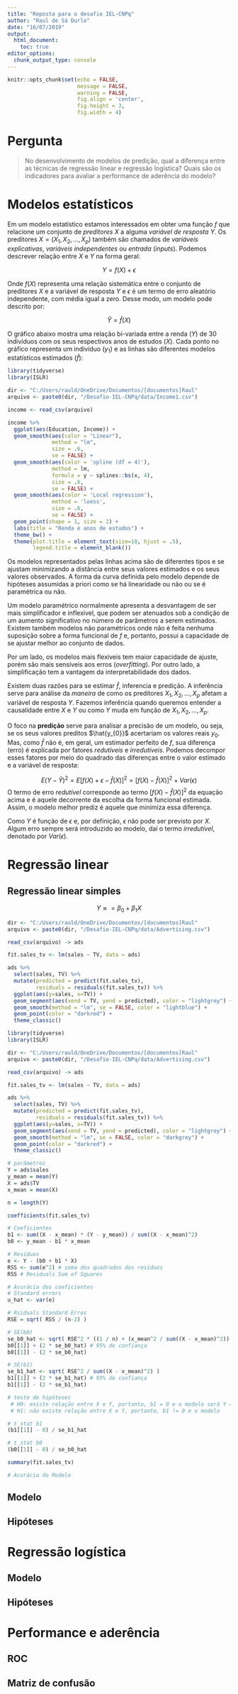 ```yaml
---
title: "Reposta para o desafio IEL-CNPq"
author: "Raul de Sá Durlo"
date: "16/07/2019"
output: 
  html_document:
    toc: true
editor_options: 
  chunk_output_type: console
---
```


```r
knitr::opts_chunk$set(echo = FALSE,
                      message = FALSE,
                      warning = FALSE,
                      fig.align = 'center',
                      fig.height = 3,
                      fig.width = 4)
```

# Pergunta

> No desenvolvimento de modelos de predição, qual a diferença entre as técnicas de regressão linear e regressão logística? Quais são os indicadores para avaliar a performance de aderência do modelo?

# Modelos estatísticos

Em um modelo estatístico estamos interessados em obter uma função $f$ que relacione um conjunto de *preditores* $X$ a alguma *variável de resposta* $Y$. Os preditores $X = (X_{1}, X_{2}, ..., X_{p})$ também são chamados de *variáveis explicativas*, *variáveis independentes* ou *entrada* (*inputs*). Podemos descrever relação entre $X$ e $Y$ na forma geral:

$$
Y = f(X) + \epsilon
$$

Onde $f(X)$ representa uma relação sistemática entre o conjunto de preditores $X$ e  a variável de resposta $Y$ e $\epsilon$ é um termo de erro aleatório independente, com média igual a zero. Desse modo, um modelo pode descrito por:

$$
\hat{Y} = \hat{f}(X)
$$

O gráfico abaixo mostra uma relação bi-variada entre a renda ($Y$) de 30 indivíduos com os seus respectivos anos de estudos ($X$). Cada ponto no gráfico representa um indivíduo ($y_{1}$) e as linhas são diferentes modelos estatísticos estimados ($\hat{f}$): 

```r
library(tidyverse)
library(ISLR)

dir <- "C:/Users/rauld/OneDrive/Documentos/[documentos]Raul"
arquivo <- paste0(dir, "/Desafio-IEL-CNPq/data/Income1.csv")

income <- read_csv(arquivo)

income %>%
  ggplot(aes(Education, Income)) +
  geom_smooth(aes(color = "Linear"),
              method = "lm",
              size = .6,
              se = FALSE) +
  geom_smooth(aes(color = 'spline (df = 4)'),
              method = lm,
              formula = y ~ splines::bs(x, 4),
              size = .6,
              se = FALSE) +
  geom_smooth(aes(color = 'Local regression'),
              method = 'loess',
              size = .6,
              se = FALSE) +
  geom_point(shape = 1, size = 2) +
  labs(title = "Renda e anos de estudos") +
  theme_bw() +
  theme(plot.title = element_text(size=10, hjust = .5),
        legend.title = element_blank())

```

Os modelos representados pelas linhas acima são de diferentes tipos e se ajustam minimizando a distância entre seus valores estimados e os seus valores observados. A forma da curva definida pelo modelo depende de hipóteses assumidas a priori como se há linearidade ou não ou se é paramétrica ou não.

Um modelo paramétrico normalmente apresenta a desvantagem de ser mais simplificador e inflexível, que podem ser atenuados sob a condição de um aumento significativo no número de parâmetros a serem estimados. Existem também modelos não paramétricos onde não é feita nenhuma suposição sobre a forma funcional de $f$ e, portanto, possui a capacidade de se ajustar melhor ao conjunto de dados.

Por um lado, os modelos mais flexíveis tem maior capacidade de ajuste, porém são mais sensíveis aos erros (*overfitting*). Por outro lado, a simplificação tem a vantagem da interpretabilidade dos dados.

Existem duas razões para se estimar $\hat{f}$, inferencia e predição. A inferência serve para análise da *maneira* de como os preditores $X_{1}, X_{2}, ..., X_{p}$ afetam a variável de resposta $Y$. Fazemos inferência quando queremos entender a causalidade entre $X$ e $Y$ ou como $Y$ muda em função de $X_{1}, X_{2}, ..., X_{p}$.

O foco na **predição** serve para analisar a precisão de um modelo, ou seja, se os seus valores preditos $\hat{y_{0}}$ acertariam os valores reais $y_{0}$. Mas, como $\hat{f}$ não é, em geral, um estimador perfeito de $f$, sua diferença (erro) é explicada por fatores *redutíveis* e *irredutíveis*. Podemos decompor esses fatores por meio do quadrado das diferenças entre o valor estimado e a variável de resposta:

$$
E(Y-\hat{Y})^{2} = E[f(X) + \epsilon - \hat{f}(X)]^{2} = [f(X) - \hat{f}(X)]^{2} + Var(\epsilon)
$$
O termo de erro *redutível* corresponde ao termo $[f(X) - \hat{f}(X)]^{2}$ da equação acima e é aquele decorrente da escolha da forma funcional estimada. Assim, o modelo melhor prediz é aquele que minimiza essa diferença.

Como $Y$ é função de $\epsilon$ e, por definição, $\epsilon$ não pode ser previsto por $X$. Algum erro sempre será introduzido ao modelo, daí o termo *irredutível*, denotado por $Var(\epsilon)$.

# Regressão linear

## Regressão linear simples

$$
Y \approx = \beta_{0} + \beta_{1}X
$$

```r
dir <- "C:/Users/rauld/OneDrive/Documentos/[documentos]Raul"
arquivo <- paste0(dir, "/Desafio-IEL-CNPq/data/Advertising.csv")

read_csv(arquivo) -> ads

fit.sales_tv <- lm(sales ~ TV, data = ads)

ads %>%
  select(sales, TV) %>%
  mutate(predicted = predict(fit.sales_tv),
         residuals = residuals(fit.sales_tv)) %>%
  ggplot(aes(y=sales, x=TV)) +
  geom_segment(aes(xend = TV, yend = predicted), color = "lightgrey") +
  geom_smooth(method = "lm", se = FALSE, color = "lightblue") +
  geom_point(color = "darkred") +
  theme_classic()

```


```r
library(tidyverse)
library(ISLR)

dir <- "C:/Users/rauld/OneDrive/Documentos/[documentos]Raul"
arquivo <- paste0(dir, "/Desafio-IEL-CNPq/data/Advertising.csv")

read_csv(arquivo) -> ads

fit.sales_tv <- lm(sales ~ TV, data = ads)

ads %>%
  select(sales, TV) %>%
  mutate(predicted = predict(fit.sales_tv),
         residuals = residuals(fit.sales_tv)) %>%
  ggplot(aes(y=sales, x=TV)) +
  geom_segment(aes(xend = TV, yend = predicted), color = "lightgrey") +
  geom_smooth(method = "lm", se = FALSE, color = "darkgrey") +
  geom_point(color = "darkred") +
  theme_classic()

# parâmetros
Y = ads$sales
y_mean = mean(Y)
X = ads$TV
x_mean = mean(X)

n = length(Y)

coefficients(fit.sales_tv)

# Coeficientes
b1 <- sum((X - x_mean) * (Y - y_mean)) / sum((X - x_mean)^2)
b0 <- y_mean - b1 * x_mean

# Resíduos
e <- Y - (b0 + b1 * X)
RSS <- sum(e^2) # soma dos quadrados dos resíduos
RSS # Residuals Sum of Squares

# Acurácia dos coeficientes
# Standard errors
u_hat <- var(e) 

# Rsiduals Standard Erros
RSE = sqrt( RSS / (n-2) )

# SE(b0)
se_b0_hat <- sqrt( RSE^2 * ((1 / n) + (x_mean^2 / sum((X - x_mean)^2))))
b0[[1]] + (2 * se_b0_hat) # 95% de confiança
b0[[1]] - (2 * se_b0_hat)

# SE(b1)
se_b1_hat <- sqrt( RSE^2 / sum((X - x_mean)^2) )
b1[[1]] + (2 * se_b1_hat) # 95% de confiança
b1[[1]] - (2 * se_b1_hat)

# teste de hipóteses
 # H0: existe relação entre X e Y, portanto, b1 = 0 e o modelo será Y = b0 + e
 # H1: não existe relação entre X e Y, portanto, b1 != 0 e o modelo 

# t_stat b1
(b1[[1]] - 0) / se_b1_hat

# t_stat b0
(b0[[1]] - 0) / se_b0_hat

summary(fit.sales_tv)

# Acurácia do Modelo


```


## Modelo
## Hipóteses
# Regressão logística
## Modelo
## Hipóteses
# Performance e aderência
## ROC
## Matriz de confusão
